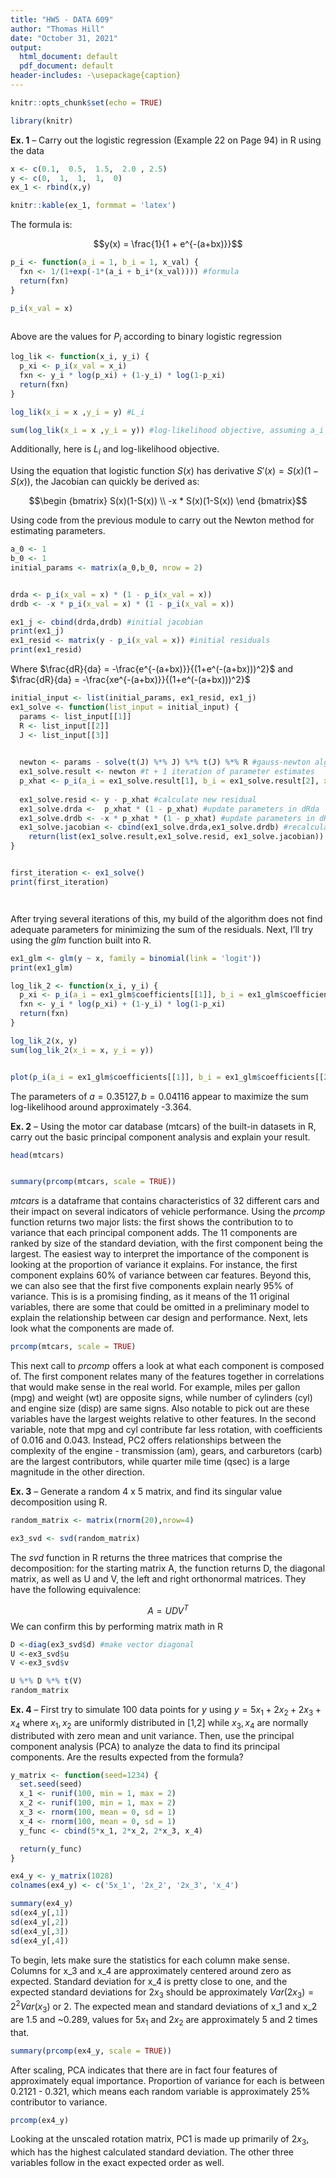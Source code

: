 ```yaml
---
title: "HW5 - DATA 609"
author: "Thomas Hill"
date: "October 31, 2021"
output:
  html_document: default
  pdf_document: default
header-includes: -\usepackage{caption}
---
```


```r
knitr::opts_chunk$set(echo = TRUE)
```


```r

library(knitr)


```


__Ex. 1__ -- Carry out the logistic regression (Example 22 on Page 94) in R using the data



```r
x <- c(0.1,  0.5,  1.5,  2.0 , 2.5)
y <- c(0,  1,  1,  1,  0)
ex_1 <- rbind(x,y)

knitr::kable(ex_1, formmat = 'latex')
```


The formula is:


$$y(x) = \frac{1}{1 + e^{-(a+bx)}}$$

```r

p_i <- function(a_i = 1, b_i = 1, x_val) {
  fxn <- 1/(1+exp(-1*(a_i + b_i*(x_val)))) #formula
  return(fxn)
}

p_i(x_val = x)



```

Above are the values for $P_i$ according to binary logistic regression


```r

log_lik <- function(x_i, y_i) {
  p_xi <- p_i(x_val = x_i)
  fxn <- y_i * log(p_xi) + (1-y_i) * log(1-p_xi)
  return(fxn)
}

log_lik(x_i = x ,y_i = y) #L_i

sum(log_lik(x_i = x ,y_i = y)) #log-likelihood objective, assuming a_i = b_i = 1

```
Additionally, here is $L_i$ and log-likelihood objective.


Using the equation that logistic function $S(x)$ has derivative $S'(x) = S(x)(1 - S(x))$, the Jacobian can quickly be derived as:

$$\begin {bmatrix}
S(x)(1-S(x)) \\
-x * S(x)(1-S(x))
\end {bmatrix}$$


Using code from the previous module to carry out the Newton method for estimating parameters.


```r
a_0 <- 1
b_0 <- 1
initial_params <- matrix(a_0,b_0, nrow = 2)


drda <- p_i(x_val = x) * (1 - p_i(x_val = x))
drdb <- -x * p_i(x_val = x) * (1 - p_i(x_val = x))

ex1_j <- cbind(drda,drdb) #initial jacobian
print(ex1_j)
ex1_resid <- matrix(y - p_i(x_val = x)) #initial residuals
print(ex1_resid)

```

Where $\frac{dR}{da} = -\frac{e^{-(a+bx)}}{(1+e^(-(a+bx)))^2}$ and $\frac{dR}{da} = -\frac{xe^{-(a+bx)}}{(1+e^(-(a+bx)))^2}$


```r
initial_input <- list(initial_params, ex1_resid, ex1_j)
ex1_solve <- function(list_input = initial_input) {
  params <- list_input[[1]]
  R <- list_input[[2]]
  J <- list_input[[3]]

  
  newton <- params - solve(t(J) %*% J) %*% t(J) %*% R #gauss-newton algorithm
  ex1_solve.result <- newton #t + 1 iteration of parameter estimates
  p_xhat <- p_i(a_i = ex1_solve.result[1], b_i = ex1_solve.result[2], x_val = x) #calculate new S(x) with new parameters
  
  ex1_solve.resid <- y - p_xhat #calculate new residual
  ex1_solve.drda <-  p_xhat * (1 - p_xhat) #update parameters in dRda
  ex1_solve.drdb <- -x * p_xhat * (1 - p_xhat) #update parameters in dRdb 
  ex1_solve.jacobian <- cbind(ex1_solve.drda,ex1_solve.drdb) #recalculate jacobian using above derivatives
    return(list(ex1_solve.result,ex1_solve.resid, ex1_solve.jacobian)) #return list to allow for multiple iterations
}


first_iteration <- ex1_solve()
print(first_iteration)




```

After trying several iterations of this, my build of the algorithm does not find adequate parameters for minimizing the sum of the residuals. Next, I'll try using the _glm_ function built into R.


```r

ex1_glm <- glm(y ~ x, family = binomial(link = 'logit'))
print(ex1_glm)
```

```r

log_lik_2 <- function(x_i, y_i) {
  p_xi <- p_i(a_i = ex1_glm$coefficients[[1]], b_i = ex1_glm$coefficients[[2]], x_val = x_i)
  fxn <- y_i * log(p_xi) + (1-y_i) * log(1-p_xi)
  return(fxn)
}

log_lik_2(x, y)
sum(log_lik_2(x_i = x, y_i = y))


plot(p_i(a_i = ex1_glm$coefficients[[1]], b_i = ex1_glm$coefficients[[2]], x_val = x))


```

The parameters of $a = 0.35127, b = 0.04116$ appear to maximize the sum log-likelihood around approximately -3.364.


__Ex. 2__ -- Using the motor car database (mtcars) of the built-in datasets in R, carry out the basic principal component analysis and explain your result.

```r


head(mtcars)


summary(prcomp(mtcars, scale = TRUE))


```
_mtcars_ is a dataframe that contains characteristics of 32 different cars and their impact on several indicators of vehicle performance. Using the _prcomp_ function returns two major lists: the first shows the contribution to to variance that each principal component adds. The 11 components are ranked by size of the standard deviation, with the first component being the largest. The easiest way to interpret the importance of the component is looking at the proportion of variance it explains. For instance, the first component explains 60% of variance between car features. Beyond this, we can also see that the first five components explain nearly 95% of variance. This is is a promising finding, as it means of the 11 original variables, there are some that could be omitted in a preliminary model to explain the relationship between car design and performance. Next, lets look what the components are made of.


```r

prcomp(mtcars, scale = TRUE)


```

This next call to _prcomp_ offers a look at what each component is composed of. The first component relates many of the features together in correlations that would make sense in the real world. For example, miles per gallon (mpg) and weight (wt) are opposite signs, while number of cylinders (cyl) and engine size (disp) are same signs. Also notable to pick out are these variables have  the largest weights relative to other features. In the second variable, note that mpg and cyl contribute far less rotation, with coefficients of 0.016 and 0.043. Instead, PC2 offers relationships between the complexity of the engine - transmission (am), gears, and carburetors (carb) are the largest contributors, while quarter mile time (qsec) is a large magnitude in the other direction.


__Ex. 3__ --  Generate a random 4 x 5 matrix, and find its singular value decomposition using R.

```r

random_matrix <- matrix(rnorm(20),nrow=4)

ex3_svd <- svd(random_matrix) 
```

The _svd_ function in R returns the three matrices that comprise the decomposition: for the starting matrix A, the function returns D, the diagonal matrix, as well as U and V, the left and right orthonormal matrices. They have the following equivalence:


$$A = U D V^T$$
We can confirm this by performing matrix math in R
```r

D <-diag(ex3_svd$d) #make vector diagonal
U <-ex3_svd$u
V <-ex3_svd$v 

U %*% D %*% t(V)
random_matrix

```


__Ex. 4__ --  First try to simulate 100 data points for _y_ using  $y = 5x_1 + 2x_2 + 2x_3 + x_4$ where $x_1, x_2$ are uniformly distributed in [1,2] while $x_3, x_4$ are normally distributed with zero mean and unit variance. Then, use the principal component analysis (PCA) to analyze the data to find its principal components. Are the results expected from the formula?


```r


y_matrix <- function(seed=1234) {
  set.seed(seed)
  x_1 <- runif(100, min = 1, max = 2)
  x_2 <- runif(100, min = 1, max = 2)
  x_3 <- rnorm(100, mean = 0, sd = 1)
  x_4 <- rnorm(100, mean = 0, sd = 1)
  y_func <- cbind(5*x_1, 2*x_2, 2*x_3, x_4)

  return(y_func)
}

ex4_y <- y_matrix(1028)
colnames(ex4_y) <- c('5x_1', '2x_2', '2x_3', 'x_4')

```


```r

summary(ex4_y)
sd(ex4_y[,1])
sd(ex4_y[,2])
sd(ex4_y[,3])
sd(ex4_y[,4])
```

To begin, lets make sure the statistics for each column make sense. Columns for x_3 and x_4 are approximately centered around zero as expected. Standard deviation for x_4 is pretty close to one, and the expected standard deviations for $2x_3$ should be approximately $Var(2x_3) = 2^2 Var(x_3)$ or 2. The expected mean and standard deviations of x_1 and x_2 are 1.5 and ~0.289, values for $5x_1$ and $2x_2$ are approximately 5 and 2 times that. 



```r


summary(prcomp(ex4_y, scale = TRUE))

```

After scaling, PCA indicates that there are in fact four features of approximately equal importance. Proportion of variance for each is between 0.2121 - 0.321, which means each random variable is approximately 25% contributor to variance.

```r

prcomp(ex4_y)
```

Looking at the unscaled rotation matrix, PC1 is made up primarily of $2x_3$, which has the highest calculated standard deviation. The other three variables follow in the exact expected order as well.




